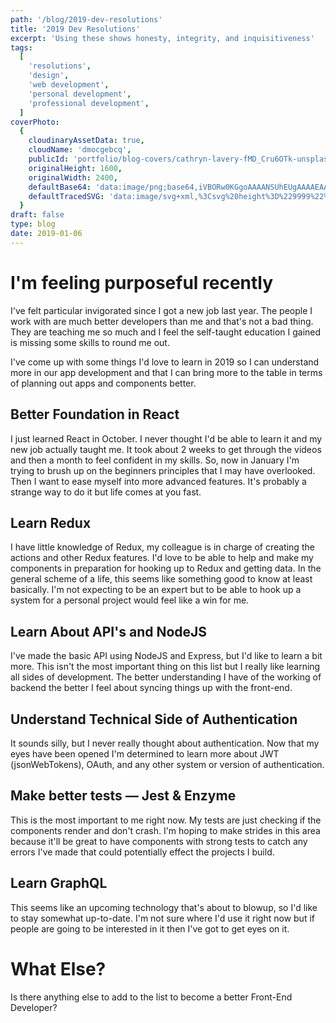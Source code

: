 ```yaml
---
path: '/blog/2019-dev-resolutions'
title: '2019 Dev Resolutions'
excerpt: 'Using these shows honesty, integrity, and inquisitiveness'
tags:
  [
    'resolutions',
    'design',
    'web development',
    'personal development',
    'professional development',
  ]
coverPhoto:
  {
    cloudinaryAssetData: true,
    cloudName: 'dmocgebcq',
    publicId: 'portfolio/blog-covers/cathryn-lavery-fMD_Cru6OTk-unsplash_gzer3s.jpg',
    originalHeight: 1600,
    originalWidth: 2400,
    defaultBase64: 'data:image/png;base64,iVBORw0KGgoAAAANSUhEUgAAAAEAAAABCAYAAAAfFcSJAAAADUlEQVR42mMMXG/8HwAEwAI0Bj1bnwAAAABJRU5ErkJggg==',
    defaultTracedSVG: 'data:image/svg+xml,%3Csvg%20height%3D%229999%22%20viewBox%3D%220%200%209999%209999%22%20width%3D%229999%22%20xmlns%3D%22http%3A%2F%2Fwww.w3.org%2F2000%2Fsvg%22%3E%3Cpath%20d%3D%22m0%200h9999v9999h-9999z%22%20fill%3D%22%23f9fafb%22%2F%3E%3C%2Fsvg%3E',
  }
draft: false
type: blog
date: 2019-01-06
---
```


# I'm feeling purposeful recently

I've felt particular invigorated since I got a new job last year. The people I work with are much better developers than me and that's not a bad thing. They are teaching me so much and I feel the self-taught education I gained is missing some skills to round me out.

I've come up with some things I'd love to learn in 2019 so I can understand more in our app development and that I can bring more to the table in terms of planning out apps and components better.

## Better Foundation in React

I just learned React in October. I never thought I'd be able to learn it and my new job actually taught me. It took about 2 weeks to get through the videos and then a month to feel confident in my skills. So, now in January I'm trying to brush up on the beginners principles that I may have overlooked. Then I want to ease myself into more advanced features. It's probably a strange way to do it but life comes at you fast.

## Learn Redux

I have little knowledge of Redux, my colleague is in charge of creating the actions and other Redux features. I'd love to be able to help and make my components in preparation for hooking up to Redux and getting data. In the general scheme of a life, this seems like something good to know at least basically. I'm not expecting to be an expert but to be able to hook up a system for a personal project would feel like a win for me.

## Learn About API's and NodeJS

I've made the basic API using NodeJS and Express, but I'd like to learn a bit more. This isn't the most important thing on this list but I really like learning all sides of development. The better understanding I have of the working of backend the better I feel about syncing things up with the front-end.

## Understand Technical Side of Authentication

It sounds silly, but I never really thought about authentication. Now that my eyes have been opened I'm determined to learn more about JWT (jsonWebTokens), OAuth, and any other system or version of authentication.

## Make better tests — Jest & Enzyme

This is the most important to me right now. My tests are just checking if the components render and don't crash. I'm hoping to make strides in this area because it'll be great to have components with strong tests to catch any errors I've made that could potentially effect the projects I build.

## Learn GraphQL

This seems like an upcoming technology that's about to blowup, so I'd like to stay somewhat up-to-date. I'm not sure where I'd use it right now but if people are going to be interested in it then I've got to get eyes on it.

# What Else?

Is there anything else to add to the list to become a better Front-End Developer?
